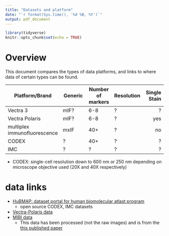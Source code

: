 ```yaml
---
title: "Datasets and platform"
date: "`r format(Sys.time(), '%d %B, %Y')`"
output: pdf_document
---
```


```r
library(tidyverse)
knitr::opts_chunk$set(echo = TRUE)
```

# Overview 

This document compares the types of data platforms, and links to where data of certain types can be found.


Platform/Brand | Generic  | Number of markers      | Resolution | Single Stain
------- | ---------------- | ---------- | ---------| ---------:
Vectra 3    | mIF? | 6-8 | ? |?
Vectra Polaris  | mIF?       | 6-8       | ? | yes
multiplex immunofluorescence  | mxIF        | 40+       | ? | no
CODEX   | ? | 40+      | ? | ?
IMC   | ? | ?      | ? | ?



* CODEX: single-cell resolution down to 600 nm or 250 nm depending on microscope objective used (20X and 40X respectively)

# data links

* [HuBMAP: dataset portal for human biomolecular atlast program](https://portal.hubmapconsortium.org/search?entity_type[0]=Dataset)
  * open source CODEX, IMC datasets
* [Vectra-Polaris data](https://github.com/akoyabio/phenoptrExamples)
* [MIBI data](https://www.angelolab.com/mibi-data)
  * This data has been processed (not the raw images) and is from the [this published paper](https://www.cell.com/cell/fulltext/S0092-8674(18)31100-0)
  
  

